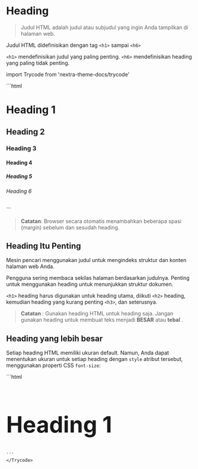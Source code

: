 # Heading
>Judul HTML adalah judul atau subjudul yang ingin Anda tampilkan di halaman web.

Judul HTML didefinisikan dengan tag ```<h1>``` sampai ```<h6>```

```<h1>``` mendefinisikan judul yang paling penting. ```<h6>``` mendefinisikan heading yang paling tidak penting.

import Trycode from 'nextra-theme-docs/trycode'

<div >
<Trycode code_source="https://www.w3schools.com/html/tryit.asp?filename=tryhtml_headings">
    ```html
<h1>Heading 1</h1>
<h2>Heading 2</h2>
<h3>Heading 3</h3>
<h4>Heading 4</h4>
<h5>Heading 5</h5>
<h6>Heading 6</h6>
    ```
    </Trycode>
</div>

>**Catatan**: Browser secara otomatis menambahkan beberapa spasi (margin) sebelum dan sesudah heading.


## Heading Itu Penting
Mesin pencari menggunakan judul untuk mengindeks struktur dan konten halaman web Anda.

Pengguna sering membaca sekilas halaman berdasarkan judulnya. Penting untuk menggunakan heading untuk menunjukkan struktur dokumen.

```<h1>``` heading harus digunakan untuk heading utama, diikuti ```<h2>``` heading, kemudian heading yang kurang penting ```<h3>```, dan seterusnya.
>**Catatan** : Gunakan heading HTML untuk heading saja. Jangan gunakan heading untuk membuat teks menjadi **BESAR** atau **tebal** .

## Heading yang lebih besar
Setiap heading HTML memiliki ukuran default. Namun, Anda dapat menentukan ukuran untuk setiap heading dengan ```style``` atribut tersebut, menggunakan properti CSS ```font-size```:

<div >
<Trycode code_source="https://www.w3schools.com/html/tryit.asp?filename=tryhtml_headings_size">
    ```html
<h1 style="font-size:60px;">Heading 1</h1>

    ```
    </Trycode>
</div>
